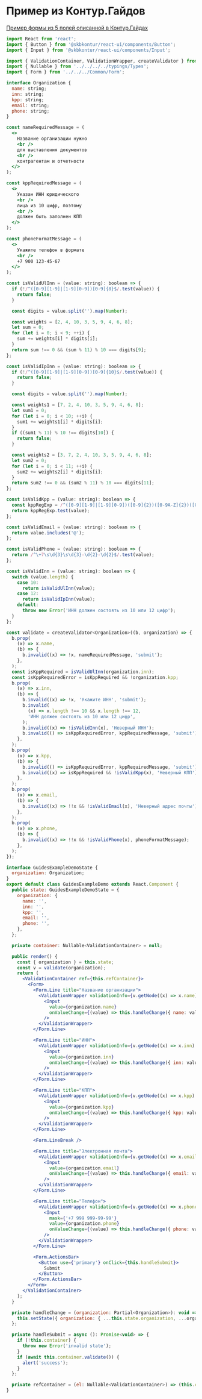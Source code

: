 
<Meta of={DocsStories} />

# Пример из Контур.Гайдов

[Пример формы из 5 полей описанной в Контур.Гайдах](https://guides.kontur.ru/principles/validation/#33)

<Story of={DocsStories.GuidesExample}></Story>

```jsx static
import React from 'react';
import { Button } from '@skbkontur/react-ui/components/Button';
import { Input } from '@skbkontur/react-ui/components/Input';

import { ValidationContainer, ValidationWrapper, createValidator } from '../../../../src';
import { Nullable } from '../../../../typings/Types';
import { Form } from '../../../Common/Form';

interface Organization {
  name: string;
  inn: string;
  kpp: string;
  email: string;
  phone: string;
}

const nameRequiredMessage = (
  <>
    Название организации нужно
    <br />
    для выставления документов
    <br />
    контрагентам и отчетности
  </>
);

const kppRequiredMessage = (
  <>
    Указан ИНН юридического
    <br />
    лица из 10 цифр, поэтому
    <br />
    должен быть заполнен КПП
  </>
);

const phoneFormatMessage = (
  <>
    Укажите телефон в формате
    <br />
    +7 900 123-45-67
  </>
);

const isValidUlInn = (value: string): boolean => {
  if (!/^([0-9][1-9]|[1-9][0-9])[0-9]{8}$/.test(value)) {
    return false;
  }

  const digits = value.split('').map(Number);

  const weights = [2, 4, 10, 3, 5, 9, 4, 6, 8];
  let sum = 0;
  for (let i = 0; i < 9; ++i) {
    sum += weights[i] * digits[i];
  }
  return sum !== 0 && (sum % 11) % 10 === digits[9];
};

const isValidIpInn = (value: string): boolean => {
  if (!/^([0-9][1-9]|[1-9][0-9])[0-9]{10}$/.test(value)) {
    return false;
  }

  const digits = value.split('').map(Number);

  const weights1 = [7, 2, 4, 10, 3, 5, 9, 4, 6, 8];
  let sum1 = 0;
  for (let i = 0; i < 10; ++i) {
    sum1 += weights1[i] * digits[i];
  }
  if ((sum1 % 11) % 10 !== digits[10]) {
    return false;
  }

  const weights2 = [3, 7, 2, 4, 10, 3, 5, 9, 4, 6, 8];
  let sum2 = 0;
  for (let i = 0; i < 11; ++i) {
    sum2 += weights2[i] * digits[i];
  }
  return sum2 !== 0 && (sum2 % 11) % 10 === digits[11];
};

const isValidKpp = (value: string): boolean => {
  const kppRegExp = /^([0-9][1-9]|[1-9][0-9])([0-9]{2})([0-9A-Z]{2})([0-9]{3})$/;
  return kppRegExp.test(value);
};

const isValidEmail = (value: string): boolean => {
  return value.includes('@');
};

const isValidPhone = (value: string): boolean => {
  return /^\+7\s\d{3}\s\d{3}-\d{2}-\d{2}$/.test(value);
};

const isValidInn = (value: string): boolean => {
  switch (value.length) {
    case 10:
      return isValidUlInn(value);
    case 12:
      return isValidIpInn(value);
    default:
      throw new Error('ИНН должен состоять из 10 или 12 цифр');
  }
};

const validate = createValidator<Organization>((b, organization) => {
  b.prop(
    (x) => x.name,
    (b) => {
      b.invalid((x) => !x, nameRequiredMessage, 'submit');
    },
  );
  const isKppRequired = isValidUlInn(organization.inn);
  const isKppRequiredError = isKppRequired && !organization.kpp;
  b.prop(
    (x) => x.inn,
    (b) => {
      b.invalid((x) => !x, 'Укажите ИНН', 'submit');
      b.invalid(
        (x) => x.length !== 10 && x.length !== 12,
        'ИНН должен состоять из 10 или 12 цифр',
      );
      b.invalid((x) => !isValidInn(x), 'Неверный ИНН');
      b.invalid(() => isKppRequiredError, kppRequiredMessage, 'submit');
    },
  );
  b.prop(
    (x) => x.kpp,
    (b) => {
      b.invalid(() => isKppRequiredError, kppRequiredMessage, 'submit');
      b.invalid((x) => isKppRequired && !isValidKpp(x), 'Неверный КПП');
    },
  );
  b.prop(
    (x) => x.email,
    (b) => {
      b.invalid((x) => !!x && !isValidEmail(x), 'Неверный адрес почты');
    },
  );
  b.prop(
    (x) => x.phone,
    (b) => {
      b.invalid((x) => !!x && !isValidPhone(x), phoneFormatMessage);
    },
  );
});

interface GuidesExampleDemoState {
  organization: Organization;
}
export default class GuidesExampleDemo extends React.Component {
  public state: GuidesExampleDemoState = {
    organization: {
      name: '',
      inn: '',
      kpp: '',
      email: '',
      phone: '',
    },
  };

  private container: Nullable<ValidationContainer> = null;

  public render() {
    const { organization } = this.state;
    const v = validate(organization);
    return (
      <ValidationContainer ref={this.refContainer}>
        <Form>
          <Form.Line title="Название организации">
            <ValidationWrapper validationInfo={v.getNode((x) => x.name).get()}>
              <Input
                value={organization.name}
                onValueChange={(value) => this.handleChange({ name: value })}
              />
            </ValidationWrapper>
          </Form.Line>

          <Form.Line title="ИНН">
            <ValidationWrapper validationInfo={v.getNode((x) => x.inn).get()}>
              <Input
                value={organization.inn}
                onValueChange={(value) => this.handleChange({ inn: value })}
              />
            </ValidationWrapper>
          </Form.Line>

          <Form.Line title="КПП">
            <ValidationWrapper validationInfo={v.getNode((x) => x.kpp).get()}>
              <Input
                value={organization.kpp}
                onValueChange={(value) => this.handleChange({ kpp: value })}
              />
            </ValidationWrapper>
          </Form.Line>

          <Form.LineBreak />

          <Form.Line title="Электронная почта">
            <ValidationWrapper validationInfo={v.getNode((x) => x.email).get()}>
              <Input
                value={organization.email}
                onValueChange={(value) => this.handleChange({ email: value })}
              />
            </ValidationWrapper>
          </Form.Line>

          <Form.Line title="Телефон">
            <ValidationWrapper validationInfo={v.getNode((x) => x.phone).get()}>
              <Input
                mask={'+7 999 999-99-99'}
                value={organization.phone}
                onValueChange={(value) => this.handleChange({ phone: value })}
              />
            </ValidationWrapper>
          </Form.Line>

          <Form.ActionsBar>
            <Button use={'primary'} onClick={this.handleSubmit}>
              Submit
            </Button>
          </Form.ActionsBar>
        </Form>
      </ValidationContainer>
    );
  }

  private handleChange = (organization: Partial<Organization>): void => {
    this.setState({ organization: { ...this.state.organization, ...organization } });
  };

  private handleSubmit = async (): Promise<void> => {
    if (!this.container) {
      throw new Error('invalid state');
    }
    if (await this.container.validate()) {
      alert('success');
    }
  };

  private refContainer = (el: Nullable<ValidationContainer>) => (this.container = el);
}
```
